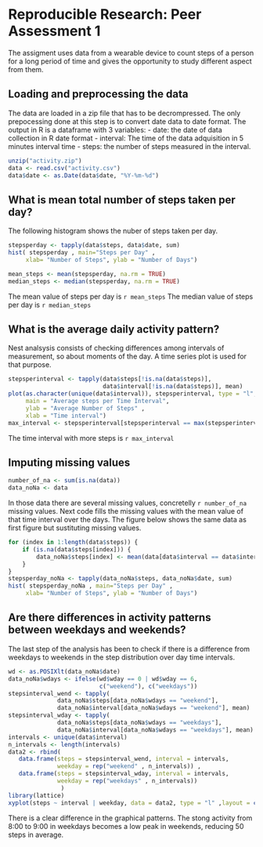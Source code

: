 # Reproducible Research: Peer Assessment 1
The assigment uses data from a wearable device to count steps of a person for a long period of time and gives the opportunity to study different aspect from them.

## Loading and preprocessing the data
The data are loaded in a zip file that has to be decrompressed. The only prepocessing done at this step is to convert date data to date format. The output in R is a dataframe with 3 variables: 
 - date: the date of data collection in R date format
 - interval: The time of the data adquisition in 5 minutes interval time
 - steps: the number of steps measured in the interval.
 
```r
unzip("activity.zip")
data <- read.csv("activity.csv")
data$date <- as.Date(data$date, "%Y-%m-%d")
```

## What is mean total number of steps taken per day?
The following histogram shows the nuber of steps taken per day.

```r
stepsperday <- tapply(data$steps, data$date, sum)
hist( stepsperday , main="Steps per Day" , 
     xlab= "Number of Steps", ylab = "Number of Days")
```

```r
mean_steps <- mean(stepsperday, na.rm = TRUE)
median_steps <- median(stepsperday, na.rm = TRUE)
```
The mean value of steps per day is `r mean_steps `
The median value of steps per day is `r median_steps `

## What is the average daily activity pattern?
Nest analsysis consists of checking differences among intervals of measurement, so about moments of the day. A time series plot is used for that purpose.
```r
stepsperinterval <- tapply(data$steps[!is.na(data$steps)], 
                           data$interval[!is.na(data$steps)], mean)
plot(as.character(unique(data$interval)), stepsperinterval, type = "l",
     main = "Average steps per Time Interval",
     ylab = "Average Number of Steps" ,
     xlab = "Time interval")
max_interval <- stepsperinterval[stepsperinterval == max(stepsperinterval)]
```
The time interval with more steps is ```r max_interval ```

## Imputing missing values

```r
number_of_na <- sum(is.na(data))
data_noNa <- data
```
In those data there are several missing values, concretelly `r number_of_na` missing values. Next code fills the missing values with the mean value of that time interval over the days. The figure below shows the same data as first figure but sustituting missing values.
```r
for (index in 1:length(data$steps)) {
    if (is.na(data$steps[index])) {
        data_noNa$steps[index] <- mean(data[data$interval == data$interval[index],1], na.rm = TRUE)
    }    
}
stepsperday_noNa <- tapply(data_noNa$steps, data_noNa$date, sum)
hist( stepsperday_noNa , main="Steps per Day" , 
     xlab= "Number of Steps", ylab = "Number of Days")
```

## Are there differences in activity patterns between weekdays and weekends?
The last step of the analysis has been to check if there is a difference from weekdays to weekends in the step distribution over day time intervals.  
```r
wd <- as.POSIXlt(data_noNa$date)
data_noNa$wdays <- ifelse(wd$wday == 0 | wd$wday == 6, 
                          c("weekend"), c("weekdays")) 
stepsinterval_wend <- tapply(
              data_noNa$steps[data_noNa$wdays == "weekend"], 
              data_noNa$interval[data_noNa$wdays == "weekend"], mean)
stepsinterval_wday <- tapply(
              data_noNa$steps[data_noNa$wdays == "weekdays"], 
              data_noNa$interval[data_noNa$wdays == "weekdays"], mean)
intervals <- unique(data$interval)
n_intervals <- length(intervals)
data2 <- rbind(
   data.frame(steps = stepsinterval_wend, interval = intervals, 
              weekday = rep("weekend" , n_intervals)) ,
   data.frame(steps = stepsinterval_wday, interval = intervals, 
              weekday = rep("weekdays" , n_intervals))
               )
library(lattice)
xyplot(steps ~ interval | weekday, data = data2, type = "l" ,layout = c(1, 2))
```

There is a clear difference in the graphical patterns. The stong activity from 8:00 to 9:00 in weekdays becomes a low peak in weekends, reducing 50 steps in average.